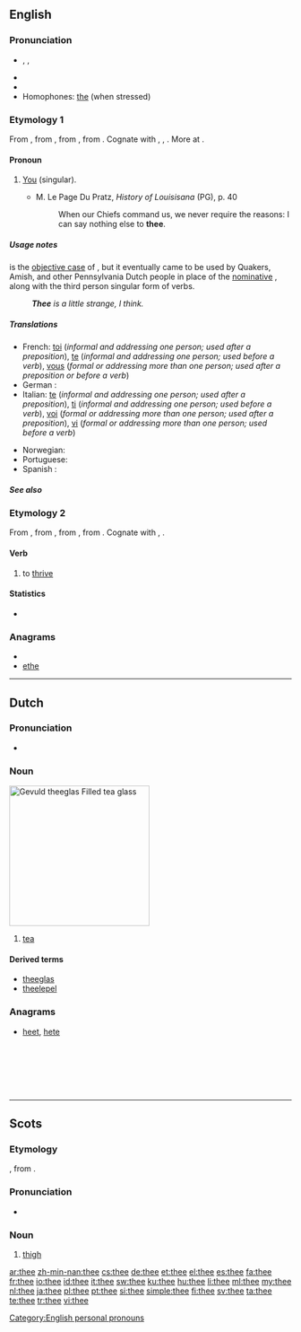 {{wikipedia}}
==English==

===Pronunciation===
* {{enPR|''th''ē}}, {{IPA|/ðiː/}}, {{SAMPA|/Di:/}}
* {{audio|en-us-thee.ogg|Audio (US)}}
* {{rhymes|iː}}
* Homophones: [[the]] (when stressed)

===Etymology 1===
From {{etyl|enm}}, from {{etyl|ang}} {{term|þe|þē|thee|pos=originally dative, but later also accusative|lang=enm}}, from {{proto|Germanic|þiz|thee|lang=en}}, from {{proto|Indo-European|te-|second person singular pronoun|lang=en}}. Cognate with {{etyl|nds|-}} {{term|di||thee|lang=nds}}, {{etyl|de|-}} {{term|dir||thee|pos=dative pron.|lang=de}}, {{etyl|is|-}} {{term|þér||thee|lang=is}}. More at {{l|en|thou}}.

====Pronoun====
{{en-pron|desc=second person singular, objective case|nominative|thou|reflexive|theeself}}

# {{archaic|literary}} [[you|You]] (singular).
#* M. Le Page Du Pratz, ''History of Louisisana'' (PG), p. 40
#*: When our Chiefs command us, we never require the reasons: I can say nothing else to '''thee'''.

=====Usage notes=====
{{term|thee|Thee}} is the [[objective case]] of {{term|thou}}, but it eventually came to be used by Quakers, Amish, and other Pennsylvania Dutch people in place of the [[nominative case|nominative]] {{term|thou}}, along with the third person singular form of verbs.
: '''''Thee''' is a little strange, I think.''

=====Translations=====
{{trans-top|you (singular)}}
<!-- Grammar details like the ones below belong in the foreign entries, not English translation tables. -->
* French: [[toi]] (''informal and addressing one person; used after a preposition''), [[te]] (''informal and addressing one person; used before a verb''), [[vous]] (''formal or addressing more than one person; used after a preposition or before a verb'')
*German : {{t+|es|du}}
* Italian: [[te]] (''informal and addressing one person; used after a preposition''), [[ti]] (''informal and addressing one person; used before a verb''), [[voi]] (''formal or addressing more than one person; used after a preposition''), [[vi]] (''formal or addressing more than one person; used before a verb'')
{{trans-mid}}
* Norwegian: {{t+|no|deg}}
* Portuguese: {{t+|pt|tu}}
*Spanish : {{t+|es|tu}}
{{trans-bottom}}

=====See also=====
{{English personal pronouns}}

===Etymology 2===
From {{etyl|enm}} {{term|theen||to increase, prosper, flourish|lang=enm}}, from {{etyl|ang}} {{term|þeon|þēon|to thrive, prosper, flourish, grow|lang=ang}}, from {{proto|Germanic|þinhanan|to thrive, succeed|lang=en}}, from {{proto|Indo-European|tenk-||tenkh-|to succeed, turn out well|lang=en}}. Cognate with {{nl}} {{term|gedijen||to flourish|lang=nl}}, {{de}} {{term|gedeihen||to thrive|lang=de}}.

====Verb====
{{en-verb|thees|theeing|theed}}

# {{archaic|literary}} to [[thrive]]

====Statistics====
* {{rank|case|fact|known|315|thee|hope|er|children}}

===Anagrams===
* {{alphagram|eeht}}
* [[ethe#English|ethe]]

[[Category:English personal pronouns]]

----

==Dutch==
{{wikipedia|lang=nl}}

===Pronunciation===
* {{IPA|/teː/|lang=nl}}

===Noun===
[[Image:Kopje thee.jpg|thumb|250px|''Gevuld <b>thee</b>glas''<br>Filled <b>tea</b> glass]]
{{nl-noun|g=m|theeën|theetje}}

# [[tea]]

====Derived terms====
* [[theeglas]]
* [[theelepel]]

===Anagrams===
* [[heet]], [[hete]]
<br>
<br>
<br>
<br>
<br>

----

==Scots==

===Etymology===
{{etyl|ang|sco}} {{term|þeoh|þēoh}}, from {{proto|Germanic|þeuhan|lang=sco}}.

===Pronunciation===
* {{IPA|/θiː/|lang=sco}}

===Noun===
{{sco-noun}}

# [[thigh]]

[[ar:thee]]
[[zh-min-nan:thee]]
[[cs:thee]]
[[de:thee]]
[[et:thee]]
[[el:thee]]
[[es:thee]]
[[fa:thee]]
[[fr:thee]]
[[io:thee]]
[[id:thee]]
[[it:thee]]
[[sw:thee]]
[[ku:thee]]
[[hu:thee]]
[[li:thee]]
[[ml:thee]]
[[my:thee]]
[[nl:thee]]
[[ja:thee]]
[[pl:thee]]
[[pt:thee]]
[[si:thee]]
[[simple:thee]]
[[fi:thee]]
[[sv:thee]]
[[ta:thee]]
[[te:thee]]
[[tr:thee]]
[[vi:thee]]